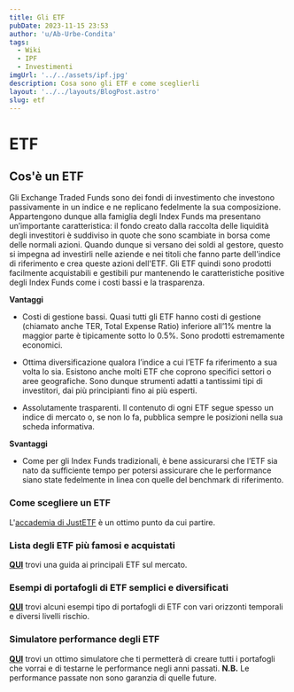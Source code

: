 ```yaml
---
title: Gli ETF
pubDate: 2023-11-15 23:53
author: 'u/Ab-Urbe-Condita'
tags:
  - Wiki
  - IPF
  - Investimenti
imgUrl: '../../assets/ipf.jpg'
description: Cosa sono gli ETF e come sceglierli
layout: '../../layouts/BlogPost.astro'
slug: etf
---
```


# ETF

## Cos'è un ETF

Gli Exchange Traded Funds sono dei fondi di investimento che investono passivamente in un indice e ne replicano fedelmente la sua composizione.
Appartengono dunque alla famiglia degli Index Funds ma presentano un’importante caratteristica:
il fondo creato dalla raccolta delle liquidità degli investitori è suddiviso in quote che sono scambiate in borsa come delle normali azioni.
Quando dunque si versano dei soldi al gestore, questo si impegna ad investirli nelle aziende e nei titoli che fanno parte dell'indice di riferimento e crea queste azioni dell'ETF.
Gli ETF quindi sono prodotti facilmente acquistabili e gestibili pur mantenendo le caratteristiche positive degli Index Funds come i costi bassi e la trasparenza.

**Vantaggi**

- Costi di gestione bassi. Quasi tutti gli ETF hanno costi di gestione (chiamato anche TER, Total Expense Ratio) inferiore all’1% mentre la maggior parte è tipicamente sotto lo 0.5%.
  Sono prodotti estremamente economici.

- Ottima diversificazione qualora l’indice a cui l’ETF fa riferimento a sua volta lo sia. Esistono anche molti ETF che coprono specifici settori o aree geografiche.
  Sono dunque strumenti adatti a tantissimi tipi di investitori, dai più principianti fino ai più esperti.

- Assolutamente trasparenti. Il contenuto di ogni ETF segue spesso un indice di mercato o, se non lo fa, pubblica sempre le posizioni nella sua scheda informativa.

**Svantaggi**

- Come per gli Index Funds tradizionali, è bene assicurarsi che l’ETF sia nato da sufficiente tempo per potersi assicurare
  che le performance siano state fedelmente in linea con quelle del benchmark di riferimento.

### Come scegliere un ETF

L'[accademia di JustETF](https://www.justetf.com/it/academy/scegliere-letf-giusto-suggerimenti-e-consigli-utili.html) è un ottimo punto da cui partire.

### Lista degli ETF più famosi e acquistati

[**QUI**](https://docs.google.com/spreadsheets/d/12sCTzI8y7BFbNyvX6a3echmRdsPEnx5wad6ib-2za-E/edit#gid=0) trovi una guida ai principali ETF sul mercato.

### Esempi di portafogli di ETF semplici e diversificati

[**QUI**](https://docs.google.com/spreadsheets/d/13UMz6MaBgKHAha3ZI01CVguHEQj7GaD908eohd-qS9I/edit#gid=0) trovi alcuni esempi tipo di portafogli di ETF con vari orizzonti temporali e diversi livelli rischio.

### Simulatore performance degli ETF

[**QUI**](https://backtest.curvo.eu/) trovi un ottimo simulatore che ti permetterà di creare tutti i portafogli che vorrai e di testarne le performance negli anni passati. **N.B.** Le performance passate non sono garanzia di quelle future.
